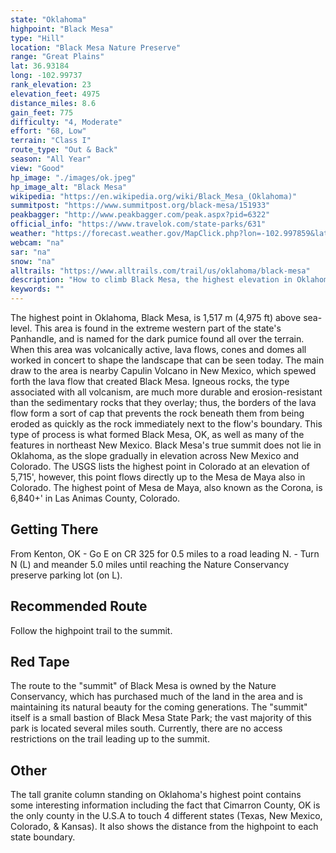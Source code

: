 ```yaml
---
state: "Oklahoma"
highpoint: "Black Mesa"
type: "Hill"
location: "Black Mesa Nature Preserve"
range: "Great Plains"
lat: 36.93184
long: -102.99737
rank_elevation: 23
elevation_feet: 4975
distance_miles: 8.6
gain_feet: 775
difficulty: "4, Moderate"
effort: "68, Low"
terrain: "Class I"
route_type: "Out & Back"
season: "All Year"
view: "Good"
hp_image: "./images/ok.jpeg"
hp_image_alt: "Black Mesa"
wikipedia: "https://en.wikipedia.org/wiki/Black_Mesa_(Oklahoma)"
summitpost: "https://www.summitpost.org/black-mesa/151933"
peakbagger: "http://www.peakbagger.com/peak.aspx?pid=6322"
official_info: "https://www.travelok.com/state-parks/631"
weather: "https://forecast.weather.gov/MapClick.php?lon=-102.997859&lat=36.931838"
webcam: "na"
sar: "na"
snow: "na"
alltrails: "https://www.alltrails.com/trail/us/oklahoma/black-mesa"
description: "How to climb Black Mesa, the highest elevation in Oklahoma."
keywords: ""
---
```


The highest point in Oklahoma, Black Mesa, is 1,517 m (4,975 ft) above sea-level. This area is found in the extreme western part of the state's Panhandle, and is named for the dark pumice found all over the terrain. When this area was volcanically active, lava flows, cones and domes all worked in concert to shape the landscape that can be seen today. The main draw to the area is nearby Capulin Volcano in New Mexico, which spewed forth the lava flow that created Black Mesa. Igneous rocks, the type associated with all volcanism, are much more durable and erosion-resistant than the sedimentary rocks that they overlay; thus, the borders of the lava flow form a sort of cap that prevents the rock beneath them from being eroded as quickly as the rock immediately next to the flow's boundary. This type of process is what formed Black Mesa, OK, as well as many of the features in northeast New Mexico. Black Mesa's true summit does not lie in Oklahoma, as the slope gradually in elevation across New Mexico and Colorado. The USGS lists the highest point in Colorado at an elevation of 5,715', however, this point flows directly up to the Mesa de Maya also in Colorado. The highest point of Mesa de Maya, also known as the Corona, is 6,840+' in Las Animas County, Colorado.

## Getting There
From Kenton, OK - Go E on CR 325 for 0.5 miles to a road leading N. - Turn N (L) and meander 5.0 miles until reaching the Nature Conservancy preserve parking lot (on L).

## Recommended Route
Follow the highpoint trail to the summit.

## Red Tape
The route to the "summit" of Black Mesa is owned by the Nature Conservancy, which has purchased much of the land in the area and is maintaining its natural beauty for the coming generations. The "summit" itself is a small bastion of Black Mesa State Park; the vast majority of this park is located several miles south. Currently, there are no access restrictions on the trail leading up to the summit.

## Other
The tall granite column standing on Oklahoma's highest point contains some interesting information including the fact that Cimarron County, OK is the only county in the U.S.A to touch 4 different states (Texas, New Mexico, Colorado, & Kansas). It also shows the distance from the highpoint to each state boundary.
